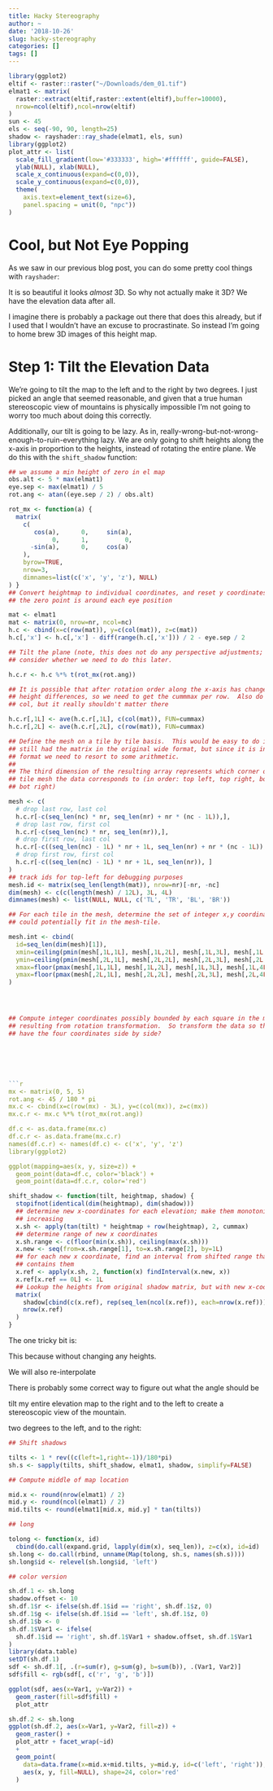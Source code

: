 ```yaml
---
title: Hacky Stereography
author: ~
date: '2018-10-26'
slug: hacky-stereography
categories: []
tags: []
---
```


```r
library(ggplot2)
eltif <- raster::raster("~/Downloads/dem_01.tif")
elmat1 <- matrix(
  raster::extract(eltif,raster::extent(eltif),buffer=10000),
  nrow=ncol(eltif),ncol=nrow(eltif)
)
sun <- 45
els <- seq(-90, 90, length=25)
shadow <- rayshader::ray_shade(elmat1, els, sun)
library(ggplot2)
plot_attr <- list(
  scale_fill_gradient(low='#333333', high='#ffffff', guide=FALSE),
  ylab(NULL), xlab(NULL),
  scale_x_continuous(expand=c(0,0)),
  scale_y_continuous(expand=c(0,0)),
  theme(
    axis.text=element_text(size=6),
    panel.spacing = unit(0, "npc"))
)

```
# Cool, but Not Eye Popping

As we saw in our previous blog post, you can do some pretty cool things with
`rayshader`:

It is so beautiful it looks _almost_ 3D.  So why not actually make it 3D?  We
have the elevation data after all.

I imagine there is probably a package out there that does this already, but if I
used that I wouldn't have an excuse to procrastinate.  So instead I'm going to
home brew 3D images of this height map.

# Step 1: Tilt the Elevation Data

We're going to tilt the map to the left and to the right by two degrees.  I just
picked an angle that seemed reasonable, and given that a true human stereoscopic
view of mountains is physically impossible I'm not going to worry too much about
doing this correctly.

Additionally, our tilt is going to be lazy.  As in,
really-wrong-but-not-wrong-enough-to-ruin-everything lazy.
We are only going to shift heights along the x-axis in proportion to the
heights, instead of rotating the entire plane.  We do this with the
`shift_shadow` function:

```r
## we assume a min height of zero in el map
obs.alt <- 5 * max(elmat1)
eye.sep <- max(elmat1) / 5
rot.ang <- atan((eye.sep / 2) / obs.alt)

rot_mx <- function(a) {
  matrix(
    c(
       cos(a),      0,     sin(a),
            0,      1,          0,
      -sin(a),      0,     cos(a)
    ),
    byrow=TRUE,
    nrow=3,
    dimnames=list(c('x', 'y', 'z'), NULL)
) }
## Convert heightmap to individual coordinates, and reset y coordinates so that
## the zero point is around each eye position

mat <- elmat1
mat <- matrix(0, nrow=nr, ncol=nc)
h.c <- cbind(x=c(row(mat)), y=c(col(mat)), z=c(mat))
h.c[,'x'] <- h.c[,'x'] - diff(range(h.c[,'x'])) / 2 - eye.sep / 2

## Tilt the plane (note, this does not do any perspective adjustments; we'll
## consider whether we need to do this later.

h.c.r <- h.c %*% t(rot_mx(rot.ang))

## It is possible that after rotation order along the x-axis has changed due to
## height differences, so we need to get the cummmax per row.  Also do it by
## col, but it really shouldn't matter there

h.c.r[,1L] <- ave(h.c.r[,1L], c(col(mat)), FUN=cummax)
h.c.r[,2L] <- ave(h.c.r[,2L], c(row(mat)), FUN=cummax)

## Define the mesh on a tile by tile basis.  This would be easy to do if we
## still had the matrix in the original wide format, but since it is in long
## format we need to resort to some arithmetic.
##
## The third dimension of the resulting array represents which corner of the
## tile mesh the data corresponds to (in order: top left, top right, bot left,
## bot right)

mesh <- c(
  # drop last row, last col
  h.c.r[-c(seq_len(nc) * nr, seq_len(nr) + nr * (nc - 1L)),],
  # drop last row, first col
  h.c.r[-c(seq_len(nc) * nr, seq_len(nr)),],
  # drop first row, last col
  h.c.r[-c((seq_len(nc) - 1L) * nr + 1L, seq_len(nr) + nr * (nc - 1L)), ],
  # drop first row, first col
  h.c.r[-c((seq_len(nc) - 1L) * nr + 1L, seq_len(nr)), ]
)
## track ids for top-left for debugging purposes
mesh.id <- matrix(seq_len(length(mat)), nrow=nr)[-nr, -nc]
dim(mesh) <- c(c(length(mesh) / 12L), 3L, 4L)
dimnames(mesh) <- list(NULL, NULL, c('TL', 'TR', 'BL', 'BR'))

## For each tile in the mesh, determine the set of integer x,y coordinates that
## could potentially fit in the mesh-tile.

mesh.int <- cbind(
  id=seq_len(dim(mesh)[1]),
  xmin=ceiling(pmin(mesh[,1L,1L], mesh[,1L,2L], mesh[,1L,3L], mesh[,1L,4L])),
  ymin=ceiling(pmin(mesh[,2L,1L], mesh[,2L,2L], mesh[,2L,3L], mesh[,2L,4L])),
  xmax=floor(pmax(mesh[,1L,1L], mesh[,1L,2L], mesh[,1L,3L], mesh[,1L,4L])),
  ymax=floor(pmax(mesh[,2L,1L], mesh[,2L,2L], mesh[,2L,3L], mesh[,2L,4L]))
)




## Compute integer coordinates possibly bounded by each square in the mesh
## resulting from rotation transformation.  So transform the data so that we
## have the four coordinates side by side?






```r
mx <- matrix(0, 5, 5)
rot.ang <- 45 / 180 * pi
mx.c <- cbind(x=c(row(mx) - 3L), y=c(col(mx)), z=c(mx))
mx.c.r <- mx.c %*% t(rot_mx(rot.ang))

df.c <- as.data.frame(mx.c)
df.c.r <- as.data.frame(mx.c.r)
names(df.c.r) <- names(df.c) <- c('x', 'y', 'z')
library(ggplot2)

ggplot(mapping=aes(x, y, size=z)) +
  geom_point(data=df.c, color='black') +
  geom_point(data=df.c.r, color='red')


```

```r
shift_shadow <- function(tilt, heightmap, shadow) {
  stopifnot(identical(dim(heightmap), dim(shadow)))
  ## determine new x-coordinates for each elevation; make them monotonically
  ## increasing
  x.sh <- apply(tan(tilt) * heightmap + row(heightmap), 2, cummax)
  ## determine range of new x coordinates
  x.sh.range <- c(floor(min(x.sh)), ceiling(max(x.sh)))
  x.new <- seq(from=x.sh.range[1], to=x.sh.range[2], by=1L)
  ## for each new x coordinate, find an interval from shifted range that
  ## contains them
  x.ref <- apply(x.sh, 2, function(x) findInterval(x.new, x))
  x.ref[x.ref == 0L] <- 1L
  ## Lookup the heights from original shadow matrix, but with new x-coordintes
  matrix(
    shadow[cbind(c(x.ref), rep(seq_len(ncol(x.ref)), each=nrow(x.ref)))],
    nrow(x.ref)
  )
}
```
The one tricky bit is:

This because
without changing any heights.

We
will also re-interpolate

There is probably some correct way to
figure out what the angle should be


tilt my entire elevation map to the right and to the left to create a
stereoscopic view of the mountain.

two degrees to the left, and to the right:




```r
## Shift shadows

tilts <- 1 * rev((c(left=1,right=-1))/180*pi)
sh.s <- sapply(tilts, shift_shadow, elmat1, shadow, simplify=FALSE)

## Compute middle of map location

mid.x <- round(nrow(elmat1) / 2)
mid.y <- round(ncol(elmat1) / 2)
mid.tilts <- round(elmat1[mid.x, mid.y] * tan(tilts))

## long

tolong <- function(x, id)
  cbind(do.call(expand.grid, lapply(dim(x), seq_len)), z=c(x), id=id)
sh.long <- do.call(rbind, unname(Map(tolong, sh.s, names(sh.s))))
sh.long$id <- relevel(sh.long$id, 'left')

## color version

sh.df.1 <- sh.long
shadow.offset <- 10
sh.df.1$r <- ifelse(sh.df.1$id == 'right', sh.df.1$z, 0)
sh.df.1$g <- ifelse(sh.df.1$id == 'left', sh.df.1$z, 0)
sh.df.1$b <- 0
sh.df.1$Var1 <- ifelse(
  sh.df.1$id == 'right', sh.df.1$Var1 + shadow.offset, sh.df.1$Var1
)
library(data.table)
setDT(sh.df.1)
sdf <- sh.df.1[, .(r=sum(r), g=sum(g), b=sum(b)), .(Var1, Var2)]
sdf$fill <- rgb(sdf[, c('r', 'g', 'b')])

ggplot(sdf, aes(x=Var1, y=Var2)) +
  geom_raster(fill=sdf$fill) +
  plot_attr

sh.df.2 <- sh.long
ggplot(sh.df.2, aes(x=Var1, y=Var2, fill=z)) +
  geom_raster() +
  plot_attr + facet_wrap(~id)
  +
  geom_point(
    data=data.frame(x=mid.x+mid.tilts, y=mid.y, id=c('left', 'right')),
    aes(x, y, fill=NULL), shape=24, color='red'
  )


```
